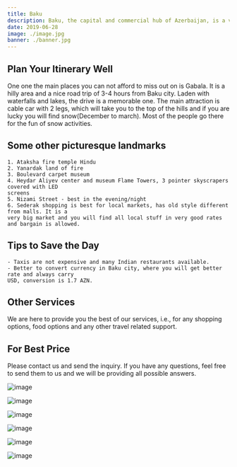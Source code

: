 ```yaml
---
title: Baku
description: Baku, the capital and commercial hub of Azerbaijan, is a very beautiful city. Here are some tips for your travel.
date: 2019-06-28
image: ./image.jpg
banner: ./banner.jpg
---
```


## Plan Your Itinerary Well
One one the main places you can not afford to miss out on is Gabala. It is a hilly area and a nice road trip of 3-4 hours from Baku city. Laden with waterfalls and lakes, the drive is a memorable one. The main attraction is cable car with 2 legs, which will take you to the top of the hills and if you are lucky you will find snow(December to march). Most of the people go there for the fun of snow activities.

## Some other picturesque landmarks
    1. Ataksha fire temple Hindu
    2. Yanardak land of fire
    3. Boulevard carpet museum
    4. Heydar Aliyev center and museum Flame Towers, 3 pointer skyscrapers covered with LED 
    screens
    5. Nizami Street - best in the evening/night
    6. Sederak shopping is best for local markets, has old style different from malls. It is a 
    very big market and you will find all local stuff in very good rates and bargain is allowed.

## Tips to Save the Day
    - Taxis are not expensive and many Indian restaurants available.
    - Better to convert currency in Baku city, where you will get better rate and always carry 
    USD, conversion is 1.7 AZN.

## Other Services
We are here to provide you the best of our services, i.e., for any shopping options, food options and any other travel related support.

## For Best Price
Please contact us and send the inquiry. If you have any questions, feel free to send them to us and we will be providing all possible answers.

<Row>
<Col>

![image](./b1.jpg)

</Col>
<Col>

![image](./b2.jpg)

</Col>
</Row>

<Row>
<Col>

![image](./w1.jpg)

</Col>
</Row>

<Row>
<Col>

![image](./l1.jpg)

</Col>
<Col>

![image](./l2.jpg)

</Col>

<Col>

![image](./l3.jpg)

</Col>
</Row>